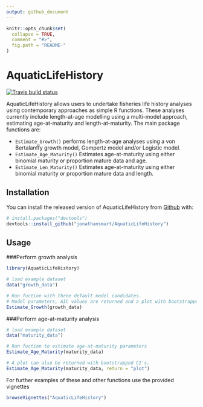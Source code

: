 ```yaml
---
output: github_document
---
```


<!-- README.md is generated from README.Rmd. Please edit that file -->

```r
knitr::opts_chunk$set(
  collapse = TRUE,
  comment = "#>",
  fig.path = "README-"
)
```

# AquaticLifeHistory

<!-- badges: start -->
[![Travis build status](https://travis-ci.org/jonathansmart/AquaticLifeHistory.svg?branch=master)](https://travis-ci.org/jonathansmart/AquaticLifeHistory)
<!-- badges: end -->

AquaticLifeHistory allows users to undertake fisheries life history analyses using contemporary approaches as simple R functions. These analyses currently include length-at-age modelling using a multi-model approach, estimating age-at-maturity and length-at-maturity. The main package functions are:

* `Estimate_Growth()` performs length-at-age analyses using a von Bertalanffy growth model, Gompertz model and/or Logistic model.
* `Estimate_Age_Maturity()` Estimates age-at-maturity using either binomial maturity or proportion mature data and age.
* `Estimate_Len_Maturity()` Estimates age-at-maturity using either binomial maturity or proportion mature data and length.

## Installation

You can install the released version of AquaticLifeHistory from [Github](https://github.com/jonathansmart/AquaticLifeHistory) with:


```r
# install.packages("devtools")
devtools::install_github("jonathansmart/AquaticLifeHistory")
```

## Usage

###Perform growth analysis

```r
library(AquaticLifeHistory)

# load example dataset
data("growth_data")

# Run fuction with three default model candidates.
# Model parameters, AIC values are returned and a plot with bootstrapped CI's is printed to examine fits.
Estimate_Growth(growth_data)
```

###Perform age-at-maturity analysis

```r
# load example dataset
data("maturity_data")

# Run fuction to estimate age-at-maturity parameters
Estimate_Age_Maturity(maturity_data)

# A plot can also be returned with bootstrapped CI's.
Estimate_Age_Maturity(maturity_data, return = "plot")
```

For further examples of these and other functions use the provided vignettes
```r
browseVignettes("AquaticLifeHistory")
```
